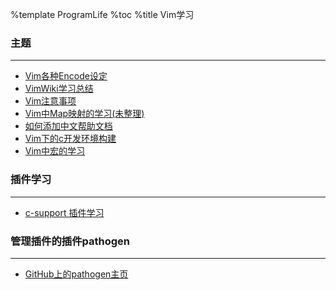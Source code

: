 %template ProgramLife
%toc
%title Vim学习

=== 主题 ===
<hr>
* [[ProgramLife_VimStudy_VimEncodeSet|Vim各种Encode设定]]
* [[ProgramLife_VimStudy_AboutVimWiki|VimWiki学习总结]]
* [[ProgramLife_VimStudy_VimPoint|Vim注意事项]]
* [[ProgramLife_VimStudy_AboutMapping|Vim中Map映射的学习(未整理)]]
* [[ProgramLife_VimStudy_AddChineseHelpDoc|如何添加中文帮助文档]]
* [[ProgramLife_VimStudy_TheCEnvInVim|Vim下的c开发环境构建]]
* [[ProgramLife_VimStudy_VimMacro|Vim中宏的学习]]

=== 插件学习 ===
<hr>
* [[ProgramLife_VimStudy_PluginCSupport|c-support 插件学习]]

=== 管理插件的插件pathogen ===
<hr>
* [https://github.com/tpope/vim-pathogen GitHub上的pathogen主页]
